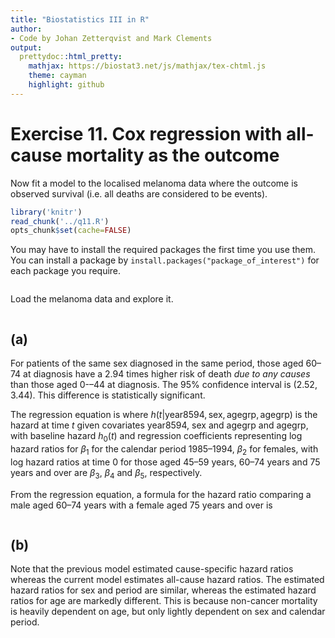 ```yaml
---
title: "Biostatistics III in R"
author:
- Code by Johan Zetterqvist and Mark Clements
output:
  prettydoc::html_pretty:
    mathjax: https://biostat3.net/js/mathjax/tex-chtml.js
    theme: cayman
    highlight: github
---
```


# Exercise 11. Cox regression with all-cause mortality as the outcome #


Now fit a model to the localised melanoma data where the outcome is observed survival (i.e. all deaths are considered to be events).

```r
library('knitr')
read_chunk('../q11.R')
opts_chunk$set(cache=FALSE)
```

You may have to install the required packages the first time you use them. You can install a package by `install.packages("package_of_interest")` for each package you require.

```r
```
Load the melanoma data and explore it.

```r
```

## (a) ## 

For patients of the same sex diagnosed in the same period, those
aged 60–74 at diagnosis have a 2.94 times higher risk of death
*due to any causes* than those aged 0-–44
at diagnosis. The 95% confidence interval is (2.52, 3.44). This difference is statistically significant.

The regression equation is 
\begin{align*}
h(t|\text{year8594},\text{sex},\text{agegrp}) &= h_0(t) \exp(\beta_1 I(\text{sex}=\text{"Female"})+\beta_2 I(\text{year8594}=\text{"Diagnosed 85-94"})+\\
&\qquad\beta_3 I(\text{agegrp}=\text{"45-59"})+\beta_4 I(\text{agegrp}=\text{"60-64"}) + \beta_5 I(\text{agegrp}=\text{"75+"}) 
\end{align*}
where $h(t|\text{year8594},\text{sex},\text{agegrp},\text{agegrp})$ is the hazard at time $t$ given covariates $\text{year8594}$, $\text{sex}$ and $\text{agegrp}$ and $\text{agegrp}$, with baseline hazard $h_0(t)$ and regression coefficients representing log hazard ratios for $\beta_1$ for the calendar period 1985--1994, $\beta_2$ for females, with log hazard ratios at time 0 for those aged 45--59 years, 60--74 years and 75 years and over are $\beta_3$, $\beta_4$ and $\beta_5$, respectively.

From the regression equation, a formula for the hazard ratio comparing a male aged 60--74 years with a female aged 75 years and over is
\begin{align*}
\frac{h(t|\text{year8594},\text{sex}=\text{"Male"},\text{agegrp}=\text{"60-74"})}{h(t|\text{year8594},\text{sex}=\text{"Female"},\text{agegrp}=\text{"75+"})} &= 
\frac{h_0(t) \exp(\beta_2 I(\text{year8594}=\text{"Diagnosed 85-94"})+ \beta_4)}{h_0(t)\exp(\beta_1}+\beta_2 I(\text{year8594}=\text{"Diagnosed 85-94"}+\beta_5))} \\
&= \exp(\beta_4 - \beta_1 - \beta_5)
\end{align*}

```r
```

## (b) ## 

Note that the previous model estimated cause-specific hazard
ratios whereas the current model estimates all-cause
hazard ratios. The estimated hazard ratios for sex and period
are similar, whereas the estimated hazard ratios for age are
markedly different. This is because non-cancer mortality is
heavily dependent on age, but only lightly dependent on sex and
calendar period.
		
```r
```
